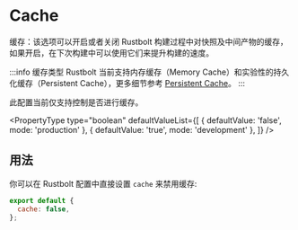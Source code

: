 
# Cache

缓存：该选项可以开启或者关闭 Rustbolt 构建过程中对快照及中间产物的缓存，如果开启，在下次构建中可以使用它们来提升构建的速度。

:::info 缓存类型
Rustbolt 当前支持内存缓存（Memory Cache）和实验性的持久化缓存（Persistent Cache），更多细节参考 [Persistent Cache](/config/experiments#持久化缓存)。
:::

此配置当前仅支持控制是否进行缓存。

<PropertyType
  type="boolean"
  defaultValueList={[
    { defaultValue: 'false', mode: 'production' },
    { defaultValue: 'true', mode: 'development' },
  ]}
/>

## 用法

你可以在 Rustbolt 配置中直接设置 `cache` 来禁用缓存:

```js title="rustbolt.config.mjs"
export default {
  cache: false,
};
```
